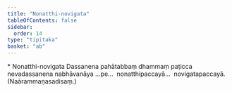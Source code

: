 ```yaml
---
title: "Nonatthi-novigata"
tableOfContents: false
sidebar:
  order: 14
type: "tipitaka"
basket: "ab"
---
```



<DynamicBreadcrumb />

<Paragraph type="center">
* Nonatthi-novigata
</Paragraph>

<Division number="31">

<Paragraph number="850">
Dassanena pahātabbaṃ dhammaṃ paṭicca nevadassanena nabhāvanāya …pe…  nonatthipaccayā…  novigatapaccayā. (Naārammaṇasadisaṃ.)
</Paragraph>
</Division>